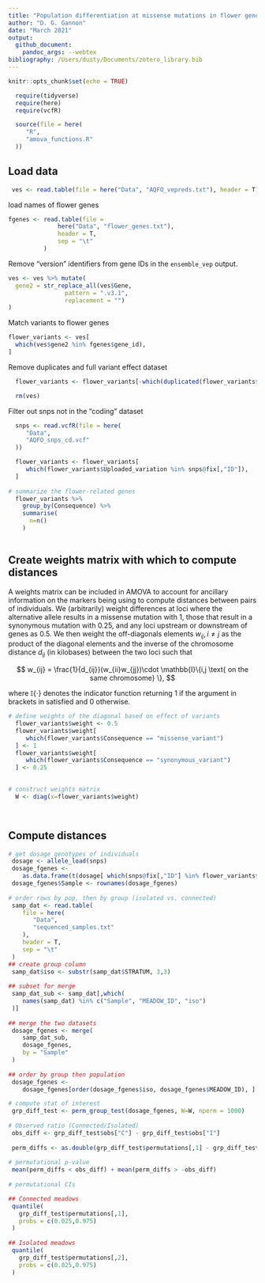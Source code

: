 ```yaml
---
title: "Population differentiation at missense mutations in flower genes"
author: "D. G. Gannon"
date: "March 2021"
output:
  github_document:
    pandoc_args: --webtex
bibliography: /Users/dusty/Documents/zotero_library.bib
---
```


```r

knitr::opts_chunk$set(echo = TRUE)

  require(tidyverse)
  require(here)
  require(vcfR)

  source(file = here(
     "R",
     "amova_functions.R"
  ))
```

## Load data

```r

 ves <- read.table(file = here("Data", "AQFO_vepreds.txt"), header = T)

```

load names of flower genes

```r

fgenes <- read.table(file = 
              here("Data", "flower_genes.txt"),
              header = T,
              sep = "\t"
          )

```


Remove "version" identifiers from gene IDs in the `ensemble_vep` output.

```r

ves <- ves %>% mutate(
  gene2 = str_replace_all(ves$Gene,
                pattern = ".v3.1",
                replacement = "")
)

```

Match variants to flower genes

```r

flower_variants <- ves[
  which(ves$gene2 %in% fgenes$gene_id),
]

```

Remove duplicates and full variant effect dataset

```r
  flower_variants <- flower_variants[-which(duplicated(flower_variants$Location)), ]

  rm(ves)
```

Filter out snps not in the "coding" dataset

```r

  snps <- read.vcfR(file = here(
     "Data",
     "AQFO_snps_cd.vcf"
  ))

  flower_variants <- flower_variants[
     which(flower_variants$Uploaded_variation %in% snps@fix[,"ID"]),
  ]
  
# summarize the flower-related genes
  flower_variants %>%
    group_by(Consequence) %>%
    summarise(
      n=n()
    )
 

```



## Create weights matrix with which to compute distances

A weights matrix can be included in AMOVA to account for ancillary information on the markers being using to compute distances between pairs of individuals. We (arbitrarily) weight differences at loci where the alternative allele results in a missense mutation with 1, those that result in a synonymous mutation with 0.25, and any loci upstream or downstream of genes as 0.5. We then weight the off-diagonals elements $w_{ij}, i\ne j$ as the product of the diagonal elements and the inverse of the chromosome distance $d_{ij}$ (in kilobases) between the two loci such that

$$
w_{ij} = \frac{1}{d_{ij}}(w_{ii}w_{jj})\cdot \mathbb{I}\{i,j \text{ on the same chromosome} \},
$$

where $\mathbb{I}\{\cdot\}$ denotes the indicator function returning 1 if the argument in brackets in satisfied and 0 otherwise.


```r

# define weights of the diagonal based on effect of variants
  flower_variants$weight <- 0.5
  flower_variants$weight[
     which(flower_variants$Consequence == "missense_variant")
  ] <- 1
  flower_variants$weight[
     which(flower_variants$Consequence == "synonymous_variant")
  ] <- 0.25

  
# construct weights matrix
  W <- diag(x=flower_variants$weight)

  
```

## Compute distances

```r

# get dosage genotypes of individuals
 dosage <- allele_load(snps)
 dosage_fgenes <- 
    as.data.frame(t(dosage[ which(snps@fix[,"ID"] %in% flower_variants$Uploaded_variation), ]))
 dosage_fgenes$Sample <- rownames(dosage_fgenes)
 
# order rows by pop, then by group (isolated vs. connected)
 samp_dat <- read.table(
    file = here(
       "Data",
       "sequenced_samples.txt"
    ),
    header = T,
    sep = "\t"
 )
## create group column
 samp_dat$iso <- substr(samp_dat$STRATUM, 3,3)
 
## subset for merge
 samp_dat_sub <- samp_dat[,which(
    names(samp_dat) %in% c("Sample", "MEADOW_ID", "iso")
 )]
 
## merge the two datasets
 dosage_fgenes <- merge(
    samp_dat_sub,
    dosage_fgenes,
    by = "Sample"
 )
 
## order by group then population
 dosage_fgenes <- 
    dosage_fgenes[order(dosage_fgenes$iso, dosage_fgenes$MEADOW_ID), ]

# compute stat of interest
 grp_diff_test <- perm_group_test(dosage_fgenes, W=W, nperm = 1000)
 
# Observed ratio (Connected/Isolated)
 obs_diff <- grp_diff_test$obs["C"] - grp_diff_test$obs["I"]
 
 perm_diffs <- as.double(grp_diff_test$permutations[,1] - grp_diff_test$permutations[,2])
 
# permutational p-value
 mean(perm_diffs < obs_diff) + mean(perm_diffs > -obs_diff)
 
# permutational CIs

## Connected meadows
 quantile(
   grp_diff_test$permutations[,1],
   probs = c(0.025,0.975)
 )
 
## Isolated meadows
 quantile(
   grp_diff_test$permutations[,2],
   probs = c(0.025,0.975)
 )


```




